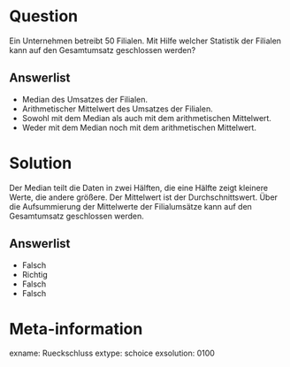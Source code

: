 Question
========

Ein Unternehmen betreibt 50 Filialen. 
Mit Hilfe welcher Statistik der Filialen kann auf den Gesamtumsatz geschlossen werden?

Answerlist
----------
* Median des Umsatzes der Filialen.
* Arithmetischer Mittelwert des Umsatzes der Filialen.
* Sowohl mit dem Median als auch mit dem arithmetischen Mittelwert.
* Weder mit dem Median noch mit dem arithmetischen Mittelwert.


Solution
========

Der Median teilt die Daten in zwei Hälften, die eine Hälfte zeigt kleinere Werte, die andere größere.
Der Mittelwert ist der Durchschnittswert.
Über die Aufsummierung der Mittelwerte der Filialumsätze kann auf den Gesamtumsatz geschlossen werden.

Answerlist
----------
* Falsch
* Richtig
* Falsch
* Falsch


Meta-information
================
exname: Rueckschluss
extype: schoice
exsolution: 0100